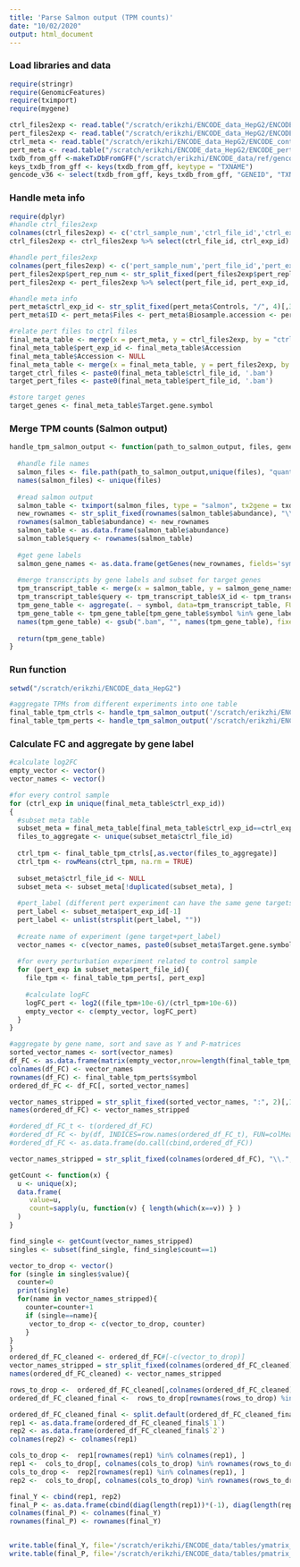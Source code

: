 ```yaml
---
title: 'Parse Salmon output (TPM counts)'
date: "10/02/2020"
output: html_document
---
```


### Load libraries and data

```r
require(stringr)
require(GenomicFeatures)
require(tximport)
require(mygene)

ctrl_files2exp <- read.table("/scratch/erikzhi/ENCODE_data_HepG2/ENCODE_controls_files2experiments.csv", header = FALSE, sep=',')
pert_files2exp <- read.table("/scratch/erikzhi/ENCODE_data_HepG2/ENCODE_perturbations_files2experiments.csv", header = FALSE, sep=',')
ctrl_meta <- read.table("/scratch/erikzhi/ENCODE_data_HepG2/ENCODE_controls_meta.tsv", skip = 1, header = TRUE, sep='\t')
pert_meta <- read.table("/scratch/erikzhi/ENCODE_data_HepG2/ENCODE_perturbations_meta.tsv", skip=1, header = TRUE, sep='\t')
txdb_from_gff <-makeTxDbFromGFF("/scratch/erikzhi/ENCODE_data/ref/gencode.v36.annotation.gtf")
keys_txdb_from_gff <- keys(txdb_from_gff, keytype = "TXNAME")
gencode_v36 <- select(txdb_from_gff, keys_txdb_from_gff, "GENEID", "TXNAME")

```

### Handle meta info

```r
require(dplyr)
#handle ctrl_files2exp
colnames(ctrl_files2exp) <- c('ctrl_sample_num','ctrl_file_id','ctrl_exp_id','ctrl_replicate_num')
ctrl_files2exp <- ctrl_files2exp %>% select(ctrl_file_id, ctrl_exp_id)

#handle pert_files2exp
colnames(pert_files2exp) <- c('pert_sample_num','pert_file_id','pert_exp_id','pert_replicate_num')
pert_files2exp$pert_rep_num <- str_split_fixed(pert_files2exp$pert_replicate_num, "_", 2)[,1]
pert_files2exp <- pert_files2exp %>% select(pert_file_id, pert_exp_id, pert_rep_num)

#handle meta info
pert_meta$ctrl_exp_id <- str_split_fixed(pert_meta$Controls, "/", 4)[,3]
pert_meta$ID <- pert_meta$Files <- pert_meta$Biosample.accession <- pert_meta$Technical.replicate <- pert_meta$Controls <- NULL

#relate pert files to ctrl files
final_meta_table <- merge(x = pert_meta, y = ctrl_files2exp, by = "ctrl_exp_id", all = TRUE)
final_meta_table$pert_exp_id <- final_meta_table$Accession
final_meta_table$Accession <- NULL
final_meta_table <- merge(x = final_meta_table, y = pert_files2exp, by = "pert_exp_id", all = TRUE)
target_ctrl_files <- paste0(final_meta_table$ctrl_file_id, '.bam')
target_pert_files <- paste0(final_meta_table$pert_file_id, '.bam')

#store target genes
target_genes <- final_meta_table$Target.gene.symbol
```

### Merge TPM counts (Salmon output)

```r

handle_tpm_salmon_output <- function(path_to_salmon_output, files, gene_labels, txdb_subset) {
  
  #handle file names
  salmon_files <- file.path(path_to_salmon_output,unique(files), "quant.sf")
  names(salmon_files) <- unique(files)
  
  #read salmon output
  salmon_table <- tximport(salmon_files, type = "salmon", tx2gene = txdb_subset, ignoreAfterBar=TRUE, dropInfReps=TRUE, abundanceCol = "TPM")
  new_rownames <- str_split_fixed(rownames(salmon_table$abundance), "\\.", 2)[,1]
  rownames(salmon_table$abundance) <- new_rownames
  salmon_table <- as.data.frame(salmon_table$abundance)
  salmon_table$query <- rownames(salmon_table)
  
  #get gene labels
  salmon_gene_names <- as.data.frame(getGenes(new_rownames, fields='symbol'))
  
  #merge transcripts by gene labels and subset for target genes
  tpm_transcript_table <- merge(x = salmon_table, y = salmon_gene_names, by = "query", all.y = TRUE)
  tpm_transcript_table$query <- tpm_transcript_table$X_id <- tpm_transcript_table$X_version <- tpm_transcript_table$notfound <- NULL
  tpm_gene_table <- aggregate(. ~ symbol, data=tpm_transcript_table, FUN=sum)
  tpm_gene_table <- tpm_gene_table[tpm_gene_table$symbol %in% gene_labels, ]
  names(tpm_gene_table) <- gsub(".bam", "", names(tpm_gene_table), fixed = TRUE)
  
  return(tpm_gene_table)
}

```

### Run function

```r
setwd("/scratch/erikzhi/ENCODE_data_HepG2")

#aggregate TPMs from different experiments into one table
final_table_tpm_ctrls <- handle_tpm_salmon_output('/scratch/erikzhi/ENCODE_data_HepG2/salmon_output/controls', unique(target_ctrl_files), target_genes, gencode_v36)
final_table_tpm_perts <- handle_tpm_salmon_output('/scratch/erikzhi/ENCODE_data_HepG2/salmon_output/experiments', unique(target_pert_files), target_genes, gencode_v36)


```

### Calculate FC and aggregate by gene label

```r
#calculate log2FC
empty_vector <- vector()
vector_names <- vector()

#for every control sample
for (ctrl_exp in unique(final_meta_table$ctrl_exp_id))
{
  #subset meta table
  subset_meta = final_meta_table[final_meta_table$ctrl_exp_id==ctrl_exp,]
  files_to_aggregate <- unique(subset_meta$ctrl_file_id)
  
  ctrl_tpm <- final_table_tpm_ctrls[,as.vector(files_to_aggregate)]
  ctrl_tpm <- rowMeans(ctrl_tpm, na.rm = TRUE)
  
  subset_meta$ctrl_file_id <- NULL
  subset_meta <- subset_meta[!duplicated(subset_meta), ]
  
  #pert_label (different pert experiment can have the same gene targets)
  pert_label <- subset_meta$pert_exp_id[-1]
  pert_label <- unlist(strsplit(pert_label, ""))
  
  #create name of experiment (gene target+pert_label)
  vector_names <- c(vector_names, paste0(subset_meta$Target.gene.symbol,'.',subset_meta$pert_rep_num,':',paste(tail(pert_label, n=2), collapse="")))
  
  #for every perturbation experiment related to control sample
  for (pert_exp in subset_meta$pert_file_id){
    file_tpm <- final_table_tpm_perts[, pert_exp]
    
    #calculate logFC
    logFC_pert <- log2((file_tpm+10e-6)/(ctrl_tpm+10e-6))
    empty_vector <- c(empty_vector, logFC_pert)
  }
}

#aggregate by gene name, sort and save as Y and P-matrices
sorted_vector_names <- sort(vector_names)
df_FC <- as.data.frame(matrix(empty_vector,nrow=length(final_table_tpm_perts$symbol),byrow=FALSE))
colnames(df_FC) <- vector_names
rownames(df_FC) <- final_table_tpm_perts$symbol
ordered_df_FC <- df_FC[, sorted_vector_names]
```

```r
vector_names_stripped = str_split_fixed(sorted_vector_names, ":", 2)[,1]
names(ordered_df_FC) <- vector_names_stripped

#ordered_df_FC_t <- t(ordered_df_FC)
#ordered_df_FC <- by(df, INDICES=row.names(ordered_df_FC_t), FUN=colMeans)
#ordered_df_FC <- as.data.frame(do.call(cbind,ordered_df_FC))

vector_names_stripped = str_split_fixed(colnames(ordered_df_FC), "\\.", 2)[,1]

getCount <- function(x) {
  u <- unique(x);
  data.frame(
     value=u,
     count=sapply(u, function(v) { length(which(x==v)) } )
  )
}

find_single <- getCount(vector_names_stripped)
singles <- subset(find_single, find_single$count==1)

vector_to_drop <- vector()
for (single in singles$value){
  counter=0
  print(single)
  for(name in vector_names_stripped){
    counter=counter+1
    if (single==name){
     vector_to_drop <- c(vector_to_drop, counter) 
    }
}
}
ordered_df_FC_cleaned <- ordered_df_FC#[-c(vector_to_drop)]
vector_names_stripped = str_split_fixed(colnames(ordered_df_FC_cleaned), "\\.", 2)[,1]
names(ordered_df_FC_cleaned) <- vector_names_stripped

rows_to_drop <-  ordered_df_FC_cleaned[,colnames(ordered_df_FC_cleaned) %in% rownames(ordered_df_FC_cleaned) ]
ordered_df_FC_cleaned_final <-  rows_to_drop[rownames(rows_to_drop) %in% colnames(rows_to_drop), ]

ordered_df_FC_cleaned_final <- split.default(ordered_df_FC_cleaned_final, rep(1:2, each = 1))
rep1 <- as.data.frame(ordered_df_FC_cleaned_final$`1`)
rep2 <- as.data.frame(ordered_df_FC_cleaned_final$`2`)
colnames(rep2) <- colnames(rep1)

cols_to_drop <-  rep1[rownames(rep1) %in% colnames(rep1), ]
rep1 <-  cols_to_drop[, colnames(cols_to_drop) %in% rownames(rows_to_drop)]
cols_to_drop <-  rep2[rownames(rep1) %in% colnames(rep1), ]
rep2 <-  cols_to_drop[, colnames(cols_to_drop) %in% rownames(rows_to_drop)]

final_Y <- cbind(rep1, rep2) 
final_P <- as.data.frame(cbind(diag(length(rep1))*(-1), diag(length(rep2))*(-1)))
colnames(final_P) <- colnames(final_Y)
rownames(final_P) <- rownames(final_Y)


write.table(final_Y, file='/scratch/erikzhi/ENCODE_data/tables/ymatrix_hepg2.csv', quote=FALSE, sep='\t', col.names = TRUE, row.names = TRUE)
write.table(final_P, file='/scratch/erikzhi/ENCODE_data/tables/pmatrix_hepg2.csv', quote=FALSE, sep='\t', col.names = TRUE, row.names = TRUE)
```